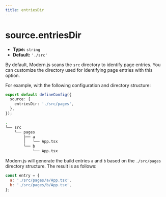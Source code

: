 ```yaml
---
title: entriesDir
---
```


# source.entriesDir

- **Type:** `string`
- **Default:** `'./src'`

By default, Modern.js scans the `src` directory to identify page entries. You can customize the directory used for identifying page entries with this option.

For example, with the following configuration and directory structure:

```ts title="modern.config.ts"
export default defineConfig({
  source: {
    entriesDir: './src/pages',
  },
});
```

```bash title="Project directory structure"
.
└── src
    └── pages
        ├── a
        │   └── App.tsx
        └── b
            └── App.tsx
```

Modern.js will generate the build entries `a` and `b` based on the `./src/pages` directory structure. The result is as follows:

```js
const entry = {
  a: './src/pages/a/App.tsx',
  b: './src/pages/b/App.tsx',
};
```
